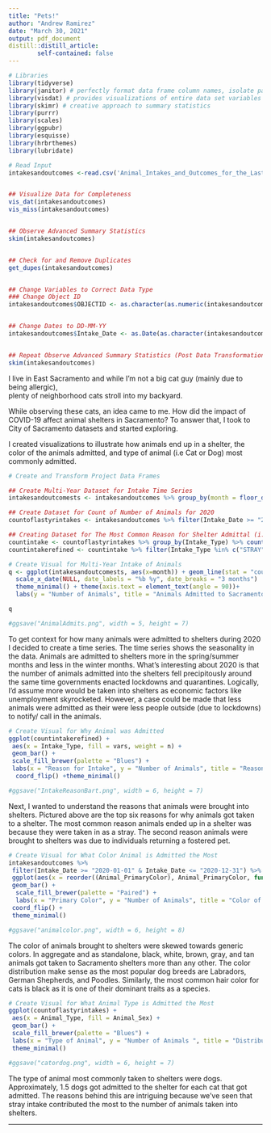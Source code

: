 ```yaml
---
title: "Pets!"
author: "Andrew Ramirez"
date: "March 30, 2021"
output: pdf_document
distill::distill_article:
        self-contained: false
---
```


```r
# Libraries
library(tidyverse)
library(janitor) # perfectly format data frame column names, isolate partially-duplicate records
library(visdat) # provides visualizations of entire data set variables and missing data
library(skimr) # creative approach to summary statistics 
library(purrr)
library(scales)
library(ggpubr)
library(esquisse)
library(hrbrthemes)
library(lubridate)

# Read Input
intakesandoutcomes <-read.csv('Animal_Intakes_and_Outcomes_for_the_Last_3_Years.csv', fileEncoding = "UTF-8-BOM") #Updated monthly


## Visualize Data for Completeness
vis_dat(intakesandoutcomes) 
vis_miss(intakesandoutcomes)


## Observe Advanced Summary Statistics
skim(intakesandoutcomes)


## Check for and Remove Duplicates
get_dupes(intakesandoutcomes)


## Change Variables to Correct Data Type
### Change Object ID
intakesandoutcomes$OBJECTID <- as.character(as.numeric(intakesandoutcomes$OBJECTID))


## Change Dates to DD-MM-YY
intakesandoutcomes$Intake_Date <- as.Date(as.character(intakesandoutcomes$Intake_Date, "%m/%d/%Y"))


## Repeat Observe Advanced Summary Statistics (Post Data Transformations)
skim(intakesandoutcomes)

```

I live in East Sacramento and while I'm not a big cat guy (mainly due to being allergic),       
plenty of neighborhood cats stroll into my backyard. 

While observing these cats, an idea came to me. 
How did the impact of COVID-19 affect animal shelters in Sacramento? 
To answer that, I took to City of Sacramento datasets and started exploring. 

I created visualizations to illustrate how animals end up in a shelter, 
the color of the animals admitted, and type of animal (i.e Cat or Dog) most commonly admitted.

```r
# Create and Transform Project Data Frames

## Create Multi-Year Dataset for Intake Time Series
intakesandoutcomests <- intakesandoutcomes %>% group_by(month = floor_date(Intake_Date,  unit = "month")) %>% filter(month <= "2020-12-01")

## Create Dataset for Count of Number of Animals for 2020 
countoflastyrintakes <- intakesandoutcomes %>% filter(Intake_Date >= "2020-01-01" & Intake_Date <= "2020-12-31")

## Creating Dataset for The Most Common Reason for Shelter Admittal (i.e Stray, Foster) for 2020
countintake <- countoflastyrintakes %>% group_by(Intake_Type) %>% count(vars = Intake_Type)
countintakerefined <- countintake %>% filter(Intake_Type %in% c("STRAY", "FOSTER", "OWNER SUR", "CONFISCATE", "RETURN", "QUARANTINE"))
```


```r
# Create Visual for Multi-Year Intake of Animals 
q <- ggplot(intakesandoutcomests, aes(x=month)) + geom_line(stat = "count") + 
  scale_x_date(NULL, date_labels = "%b %y", date_breaks = "3 months")  + 
  theme_minimal() + theme(axis.text = element_text(angle = 90))+ 
  labs(y = "Number of Animals", title = "Animals Admitted to Sacramento Shelters ", subtitle = "February 2018 - December 2020")

q

#ggsave("AnimalAdmits.png", width = 5, height = 7)

```
To get context for how many animals were admitted to shelters during 2020 I decided to create a time series.
The time series shows the seasonality in the data. Animals are admitted to shelters more in the
spring/summer months and less in the winter months. What's interesting about 2020 is that the number of animals admitted into the shelters
fell precipitously around the same time governments enacted lockdowns and quarantines. Logically, I'd assume more would be taken into shelters as economic factors like unemployment skyrocketed. However, a case could be made that less animals were admitted as their were less people outside (due to lockdowns) to notify/ call in the animals.   
   

```r
# Create Visual for Why Animal was Admitted
ggplot(countintakerefined) +
 aes(x = Intake_Type, fill = vars, weight = n) +
 geom_bar() +
 scale_fill_brewer(palette = "Blues") +
 labs(x = "Reason for Intake", y = "Number of Animals", title = "Reason for Shelter Intake", subtitle = "January 1, 2020 - December 31, 2020", fill = "Intake Method") + 
  coord_flip() +theme_minimal()

#ggsave("IntakeReasonBart.png", width = 6, height = 7)

```
Next, I wanted to understand the reasons that animals were brought into shelters. Pictured above are the top six reasons for why animals got taken to a shelter. The most common reason animals ended up in a shelter was because they were taken in as a stray. The second reason animals were brought to shelters was due to individuals returning a fostered pet.

```r
# Create Visual for What Color Animal is Admitted the Most 
intakesandoutcomes %>%
 filter(Intake_Date >= "2020-01-01" & Intake_Date <= "2020-12-31") %>%
 ggplot(aes(x = reorder((Animal_PrimaryColor), Animal_PrimaryColor, function(x) length(x)), fill = Animal_Type)) +
 geom_bar() + 
  scale_fill_brewer(palette = "Paired") + 
  labs(x = "Primary Color", y = "Number of Animals", title = "Color of Animals Taken Into Shelters", subtitle = "January 1, 2020 - December 31, 2020", fill = "Animal Type") +
 coord_flip() +
 theme_minimal()

#ggsave("animalcolor.png", width = 6, height = 8)
```

The color of animals brought to shelters were skewed towards generic colors. In aggregate and as standalone, black, white, brown, gray, 
and tan animals got taken to Sacramento shelters more than any other. 
The color distribution make sense as the most popular dog breeds are Labradors, German Shepherds, and Poodles. 
Similarly, the most common hair color for cats is black as it is one of their dominant traits as a species.

```r
# Create Visual for What Animal Type is Admitted the Most 
ggplot(countoflastyrintakes) +
 aes(x = Animal_Type, fill = Animal_Sex) +
 geom_bar() +
 scale_fill_brewer(palette = "Blues") +
 labs(x = "Type of Animal", y = "Number of Animals ", title = "Distribution of Cats and Dogs Admitted to Shelters", subtitle = "January 1, 2020 - December 31, 2020", fill = "Sex") +
 theme_minimal()

#ggsave("catordog.png", width = 6, height = 7)

```
The type of animal most commonly taken to shelters were dogs. Approximately, 1.5 dogs got admitted to the shelter for each cat that got admitted. The reasons behind this are intriguing because we've seen that stray intake contributed the most to the number of animals taken into shelters.

---



